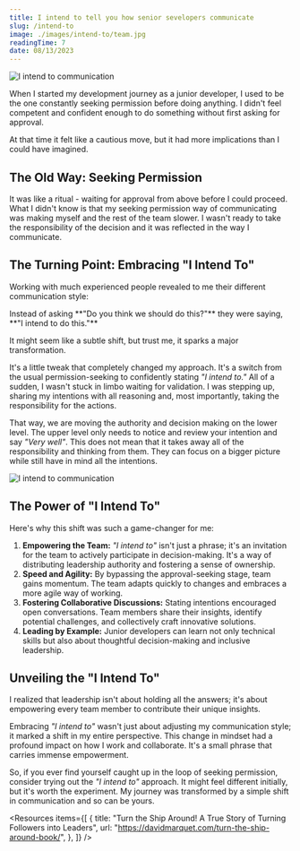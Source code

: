 ```yaml
---
title: I intend to tell you how senior sevelopers communicate
slug: /intend-to
image: ./images/intend-to/team.jpg
readingTime: 7
date: 08/13/2023
---
```


<Intro
  title={props.pageContext.frontmatter.title}
  readingTime={props.pageContext.frontmatter.readingTime}
  date={props.pageContext.frontmatter.date}
/>

![I intend to communication](./images/intend-to/team.jpg)

When I started my development journey as a junior developer, I used to be the one constantly seeking permission before doing anything.
I didn't feel competent and confident enough to do something without first asking for approval.

At that time it felt like a cautious move, but it had more implications than I could have imagined.

## **The Old Way: Seeking Permission**

It was like a ritual - waiting for approval from above before I could proceed.
What I didn't know is that my seeking permission way of communicating was making myself and the rest of the team slower.
I wasn't ready to take the responsibility of the decision and it was reflected in the way I communicate.

## **The Turning Point: Embracing "I Intend To"**

Working with much experienced people revealed to me their different communication style:

<Quote>
  Instead of asking **"Do you think we should do this?"** they were saying, **"I
  intend to do this."**
</Quote>

It might seem like a subtle shift, but trust me, it sparks a major transformation.

It's a little tweak that completely changed my approach. It's a switch from the usual permission-seeking to confidently stating _"I intend to."_
All of a sudden, I wasn't stuck in limbo waiting for validation.
I was stepping up, sharing my intentions with all reasoning and, most importantly, taking the responsibility for the actions.

That way, we are moving the authority and decision making on the lower level.
The upper level only needs to notice and review your intention and say _"Very well"_.
This does not mean that it takes away all of the responsibility and thinking from them.
They can focus on a bigger picture while still have in mind all the intentions.

![I intend to communication](./images/intend-to/animation.gif)

## **The Power of "I Intend To"**

Here's why this shift was such a game-changer for me:

1. **Empowering the Team:** _"I intend to"_ isn't just a phrase; it's an invitation for the team to actively participate in decision-making. It's a way of distributing leadership authority and fostering a sense of ownership.
2. **Speed and Agility:** By bypassing the approval-seeking stage, team gains momentum. The team adapts quickly to changes and embraces a more agile way of working.
3. **Fostering Collaborative Discussions:** Stating intentions encouraged open conversations. Team members share their insights, identify potential challenges, and collectively craft innovative solutions.
4. **Leading by Example:** Junior developers can learn not only technical skills but also about thoughtful decision-making and inclusive leadership.

## **Unveiling the "I Intend To"**

I realized that leadership isn't about holding all the answers; it's about empowering every team member to contribute their unique insights.

Embracing _"I intend to"_ wasn't just about adjusting my communication style; it marked a shift in my entire perspective.
This change in mindset had a profound impact on how I work and collaborate. It's a small phrase that carries immense empowerment.

So, if you ever find yourself caught up in the loop of seeking permission, consider trying out the _"I intend to"_ approach. It might feel different initially, but it's worth the experiment.
My journey was transformed by a simple shift in communication and so can be yours.

<Resources
  items={[
    {
      title:
        "Turn the Ship Around! A True Story of Turning Followers into Leaders",
      url: "https://davidmarquet.com/turn-the-ship-around-book/",
    },
  ]}
/>
